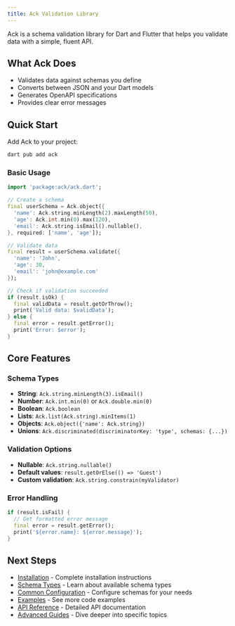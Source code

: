 ```yaml
---
title: Ack Validation Library
---
```



Ack is a schema validation library for Dart and Flutter that helps you validate data with a simple, fluent API.

## What Ack Does

- Validates data against schemas you define
- Converts between JSON and your Dart models
- Generates OpenAPI specifications
- Provides clear error messages

## Quick Start

Add Ack to your project:

```bash
dart pub add ack
```

### Basic Usage

```dart
import 'package:ack/ack.dart';

// Create a schema
final userSchema = Ack.object({
  'name': Ack.string.minLength(2).maxLength(50),
  'age': Ack.int.min(0).max(120),
  'email': Ack.string.isEmail().nullable(),
}, required: ['name', 'age']);

// Validate data
final result = userSchema.validate({
  'name': 'John',
  'age': 30,
  'email': 'john@example.com'
});

// Check if validation succeeded
if (result.isOk) {
  final validData = result.getOrThrow();
  print('Valid data: $validData');
} else {
  final error = result.getError();
  print('Error: $error');
}
```

## Core Features

### Schema Types

- **String**: `Ack.string.minLength(3).isEmail()`
- **Number**: `Ack.int.min(0)` or `Ack.double.min(0)`
- **Boolean**: `Ack.boolean`
- **Lists**: `Ack.list(Ack.string).minItems(1)`
- **Objects**: `Ack.object({'name': Ack.string})`
- **Unions**: `Ack.discriminated(discriminatorKey: 'type', schemas: {...})`

### Validation Options

- **Nullable**: `Ack.string.nullable()`
- **Default values**: `result.getOrElse(() => 'Guest')`
- **Custom validation**: `Ack.string.constrain(myValidator)`

### Error Handling

```dart
if (result.isFail) {
  // Get formatted error message
  final error = result.getError();
  print('${error.name}: ${error.message}');
}
```

## Next Steps

- [Installation](/installation) - Complete installation instructions
- [Schema Types](/schema-types) - Learn about available schema types
- [Common Configuration](/configuration) - Configure schemas for your needs
- [Examples](/examples) - See more code examples
- [API Reference](/api-reference) - Detailed API documentation
- [Advanced Guides](/nested-model-handling) - Dive deeper into specific topics
